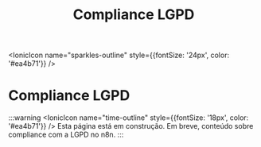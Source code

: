 ﻿---
title: Compliance LGPD
sidebar_position: 1
description: Página em construção.
---

<IonicIcon name="sparkles-outline" style={{fontSize: '24px', color: '#ea4b71'}} />

# Compliance LGPD

:::warning
<IonicIcon name="time-outline" style={{fontSize: '18px', color: '#ea4b71'}} />
Esta página está em construção. Em breve, conteúdo sobre compliance com a LGPD no n8n.
:::

